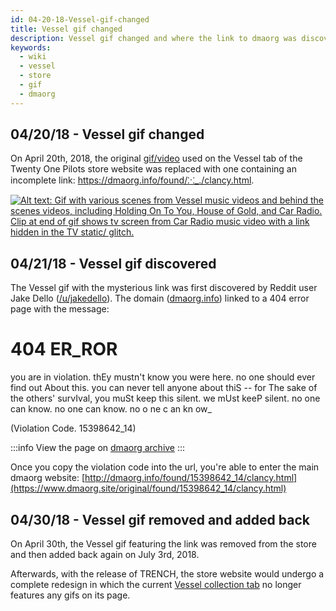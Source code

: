```yaml
---
id: 04-20-18-Vessel-gif-changed
title: Vessel gif changed
description: Vessel gif changed and where the link to dmaorg was discovered.
keywords:
  - wiki
  - vessel
  - store
  - gif
  - dmaorg
---
```


## 04/20/18 - Vessel gif changed

On April 20th, 2018, the original [gif/video](https://www.youtube.com/watch?v=IigZXFhkbMM) used on the Vessel tab of the Twenty One Pilots store website was replaced with one containing an incomplete link: https://dmaorg.info/found/⁙_./clancy.html. 

[![Alt text: Gif with various scenes from Vessel music videos and behind the scenes videos, including Holding On To You, House of Gold, and Car Radio. Clip at end of gif shows tv screen from Car Radio music video with a link hidden in the TV static/ glitch.](./assets/vesselstorepage.gif)](./assets/vesselstorepage.gif)

## 04/21/18 - Vessel gif discovered

The Vessel gif with the mysterious link was first discovered by Reddit user Jake Dello ([/u/jakedello](https://www.reddit.com/u/jakedello)). The domain ([dmaorg.info](http://dmaorg.info)) linked to a 404 error page with the message:


<BrowserWindow url="http://dmaorg.info">
<h1>404 ER_ROR</h1>

you are in violation. thEy mustn't know you were here. no one should ever find out About this. you can never tell anyone about thiS -- for The sake of the others' survIval, you muSt keep this silent. we mUst keeP silent. no one can know. no one can know. no o ne c an kn ow_

(Violation Code. 15398642_14)
</BrowserWindow>


:::info
View the page on [dmaorg archive](https://www.dmaorg.site/dmaorg404.html)
:::

Once you copy the violation code into the url, you're able to enter the main dmaorg website: [http://dmaorg.info/found/15398642_14/clancy.html](https://www.dmaorg.site/original/found/15398642_14/clancy.html)

## 04/30/18 - Vessel gif removed and added back

On April 30th, the Vessel gif featuring the link was removed from the store and then added back again on July 3rd, 2018.

Afterwards, with the release of TRENCH, the store website would undergo a complete redesign in which the current [Vessel collection tab](https://store.twentyonepilots.com/collections/vessel) no longer features any gifs on its page.
